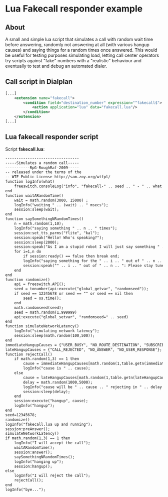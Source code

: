
# Lua Fakecall responder example 

 

## About

A small and simple lua script that simulates a call with random wait time before answering, randomly not answering at all (with various hangup causes) and saying things for a random times once answered. This would be useful for testing purposes simulating load, letting call center operators try scripts against "fake" numbers with a "realistic" behaviour and eventually to test and debug an automated dialer.

## Call script in Dialplan

```xml
[...]
  	<extension name="fakecall">
		<condition field="destination_number" expression="^fakecall$">
			<action application="lua" data="fakecall.lua"/>
		</condition>
	</extension>
[...]
```

## Lua fakecall responder script

Script **fakecall.lua**:

```xml
---------------------------------
-----Simulates a random call-----
-----------RpG-RoughRaf-2009-----
-- released under the terms of the
-- WTF Public License http://sam.zoy.org/wtfpl/
function logInfo(what)
    freeswitch.consoleLog("info", "fakecall-" .. seed .. " - " .. what .. "\n\r");
end
function waitARandomTime()
    wait = math.random(3000, 15000) ;
    logInfo("waiting " .. (wait) .. " msecs");
    session:sleep(wait);
end
function saySomethingNRandomTimes()
    n = math.random(1,10);
    logInfo("saying something " .. n .. " times");
    session:set_tts_parms("flite", "kal");
    session:speak("Hello! Who's speaking?");
    session:sleep(2000);
    session:speak("As I am a stupid robot I will just say something " .. n .. " times.");
    for i=1,n do
        if session:ready() == false then break end;
        logInfo("saying something for the " .. i .. " out of " .. n .. " time");
        session:speak("" .. i .. " out of " .. n .. ": Please stay tuned for more happy days");
    end
end
function randomize()
    api = freeswitch.API();
    seed = tonumber(api:execute("global_getvar", "randomseed"));
    if seed == 12345678 or seed == "" or seed == nil then
        seed = os.time();
    end
    math.randomseed(seed);
    seed = math.random(1,999999)
    api:execute("global_setvar", "randomseed=" .. seed)
end
function simulateNetworkLatency()
    logInfo("simulating network latency");
    session:sleep(math.random(100,500));
end
immediateHangupCauses = {"USER_BUSY", "NO_ROUTE_DESTINATION", "SUBSCRIBER_ABSENT"};
lateHangupCauses = {"CALL_REJECTED", "NO_ANSWER", "NO_USER_RESPONSE"};
function rejectCall()
    if math.random(1,3) == 1 then
        cause = immediateHangupCauses[math.random(1,table.getn(immediateHangupCauses))];
        logInfo("cause is " .. cause);
    else
        cause = lateHangupCauses[math.random(1,table.getn(lateHangupCauses))];
        delay = math.random(1000,5000);
        logInfo("cause will be " .. cause .. " rejecting in " .. delay .. " seconds");
        session:sleep(delay);
    end
    session:execute("hangup", cause);
    logInfo("hangup");
end
seed=12345678;
randomize()
logInfo("fakecall.lua up and running");
session:preAnswer();
simulateNetworkLatency()
if math.random(1,3) == 1 then
    logInfo("I will accept the call");
    waitARandomTime();
    session:answer();
    saySomethingNRandomTimes();
    logInfo("hanging up");
    session:hangup();
else
    logInfo("I will reject the call");
    rejectCall();
end
logInfo("bye...");
```


